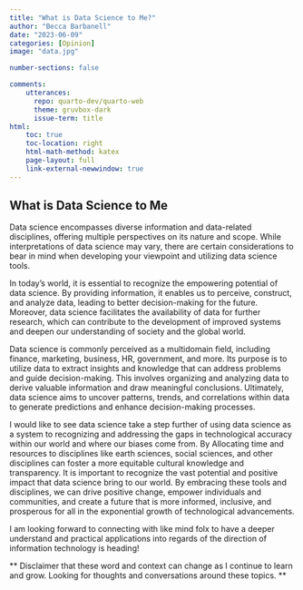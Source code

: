 ---
title: "What is Data Science to Me?"
author: "Becca Barbanell"
date: "2023-06-09"
categories: [Opinion]
image: "data.jpg"

number-sections: false

comments: 
    utterances: 
      repo: quarto-dev/quarto-web
      theme: gruvbox-dark
      issue-term: title
html:    
    toc: true
    toc-location: right
    html-math-method: katex
    page-layout: full
    link-external-newwindow: true
---

## What is Data Science to Me 

Data science encompasses diverse information and data-related disciplines, offering multiple perspectives on its nature and scope. While interpretations of data science may vary, there are certain considerations to bear in mind when developing your viewpoint and utilizing data science tools.

In today's world, it is essential to recognize the empowering potential of data science. By providing information, it enables us to perceive, construct, and analyze data, leading to better decision-making for the future. Moreover, data science facilitates the availability of data for further research, which can contribute to the development of improved systems and deepen our understanding of society and the global world.

Data science is commonly perceived as a multidomain field, including finance, marketing, business, HR, government, and more. Its purpose is to utilize data to extract insights and knowledge that can address problems and guide decision-making. This involves organizing and analyzing data to derive valuable information and draw meaningful conclusions. Ultimately, data science aims to uncover patterns, trends, and correlations within data to generate predictions and enhance decision-making processes.

I would like to see data science take a step further of using data science as a system to recognizing and addressing the gaps in technological accuracy within our world and where our biases come from. By Allocating time and resources to disciplines like earth sciences, social sciences, and other disciplines can foster a more equitable cultural knowledge and transparency. It is important to recognize the vast potential and positive impact that data science bring to our world. By embracing these tools and disciplines, we can drive positive change, empower individuals and communities, and create a future that is more informed, inclusive, and prosperous for all in the exponential growth of technological advancements.

I am looking forward to connecting with like mind folx to have a deeper understand and practical applications into regards of the direction of information technology is heading!


** Disclaimer that these word and context can change as I continue to learn and grow. Looking for thoughts and conversations around these topics. **